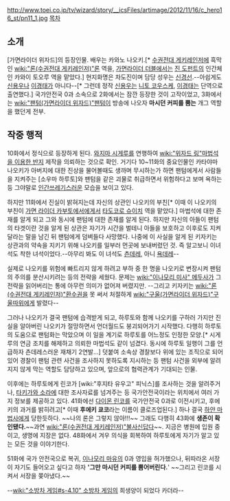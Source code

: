 http://www.toei.co.jp/tv/wizard/story/__icsFiles/artimage/2012/11/16/c_hero16_st/pn11_1.jpg
[[목차]]
== 소개 ==
[가면라이더 위자드]의 등장인물. 배우는 카와노 나오키.[* [[수권전대 게키레인저]]에 흑막인 [[wiki:"론(수권전대 게키레인저)"론]] 역을, [[가면라이더 더블]]에서는 [[진 도펀트]]의 인간체인 카와이 토오루 역을 맡았다.] 현지화명은 차도진이며 담당 성우는 [[신경선]].--아쉽게도 [[신용우]]나 [[이경태]]가 아니다--[* 그런데 정작 [[신용우]]는 [[니토 코우스케]], [[이경태]]는 단역으로 출연했다.] 국가안전국 0과 소속으로 2화에서는 잠깐 등장한 것이 고작이었고, 3화에서는 [[wiki:"팬텀(가면라이더 위자드)"팬텀]]이 방송에 나오자 '''마시던 커피를 뿜는''' 개그 역할을 했던게 전부.
== 작중 행적 ==
10화에서 정식으로 등장하게 된다. [[와지마 시게루]]를 연행하여 [[wiki:"위자드 링"마법석을 이용한 반지]] 제작을 의뢰하는 것으로 확인. 거기다 10~11화의 중요인물인 카타야마 나오키가 아버지에 대한 진상을 물어볼때도 생까며 무시하는가 하면 팬텀에게서 사람들을 지켜주는 [소우마 하루토]와 팬텀을 같은 괴물로 취급하면서 위험하다고 보며 욕하는등 그야말로 [[인간쓰레기]]스러운 모습을 보이고 있다.

하지만 11화에서 진실이 밝혀지는데 자신의 상관인 나오키의 부친[* 이때 이 나오키의 부친이 [[가면 라이더 카부토]]에서에게서 [[타도코로 슈이치]] 역을 맡았다.] 마법석에 대한 존재를 알게 되고 그와 동시에 팬텀에 대한 존재를 알게 된다. 하지만 자신의 아들이 팬텀의 타겟이란 것을 알게 된 상관은 자기가 시간을 벌테니 아들을 보호하고 이후로도 지켜달라는 말을 남긴 뒤 팬텀에게 덤벼들다 사망했다. 나중에 이 사실을 알게 된 키자키는 상관과의 약속을 지키기 위해 나오키를 일부러 먼곳에 보내버렸던 것. 즉 알고보니 이녀석도 착한 녀석이었다.--아무리 봐도 이 녀석도 [[츤데레]], 아니 [[욕데레]]--

실제로 나오키를 위험에 빠트리지 않게 하려고 부하 중 한 명을 나오키로 변장시켜 팬텀의 주의를 분산시키려는 등의 전략을 세웠다. 문제는 [[wiki:"이나모리 미사" 메두사]]가 그 전략을 읽어버리는 통에 아무런 의미가 없어져 버렸지만. --그리고 키자키는 [[wiki:"론(수권전대 게키레인저)"환수권]]을 못 써서 처절하게 [[wiki:"구울(가면라이더 위자드)"구울]]따위에게 발렸다--

그러나 나오키가 결국 팬텀에 습격받게 되고, 하루토와 함께 나오키를 구하러 가지만 진실을 알아버린 나오키가 절망하면서 언더월드도 붕괴되어가기 시작했다. 다행히 하루토의 도움으로 팬텀화는 막았으며 이 일을 계기로 하루토를 어느정도 인정한 모양.[* 시게루의 연금 조치를 해제하고 의뢰한 마법석도 같이 넘겼다. 동시에 하루토 일행이 그를 언급하자 츤데레스러운 재채기 2연발...] 덧붙여 소속상 경찰보다 위에 있는 조직으로 되어 있어 경찰이 팬텀 관련 사건을 조사하지 못하도록 지시하는 등 팬텀 사건을 외부에 알려지지 않게 막는 역할도 담당하고 있으며, 앞으로의 협력관계가 기대되는 인물.

이후에는 하루토에게 린코가 [wiki:"후지타 유우고" 피닉스]를 조사하는 것을 알려주거나, [[타키가와 소라]]에 대한 조사자료를 넘겨주는 등 국가안전국이라는 위치에서 여러 가지 정보를 제공하고 있다. 41화에선 [[다이몬 린코]]를 국가안전국 0과로 이전시키고, 후에키의 과거를 밝히려고[* 이때 '''후에키 쿄코'''라는 이름이 클로즈업된다.] 하나 결국 [[하얀 마법사]]에게 당한듯하다. ~~나의 론은 그렇지 않아!!!~~ 그래도 다행히 43화에 '''생존이 확인됐다.'''~~과연 [[wiki:"론(수권전대 게키레인저)"불사신]]답다~~. 지금은 병원에 입원 중이고, 생명에 지장은 없다. 48화에서 겨우 의식을 회복하여 하루토에게 자기가 알고 있는 모든 것을 이야기한다.

51화에 국가 안전국으로 복귀, [[이나모리 마유]]의 0과 영입을 허가했으나, 뒤따라온 서장이 자기도 들어오고 싶다고 하자 ''''그만 마시던 커피를 뿜어버린다.'''' ~~그리고 린코를 시켜서 서장을 쫒아냈다.~~

--[[wiki:"소방차 게임#s-4.10" 소방차 게임]]의 희생양이 되었다 카더라--
